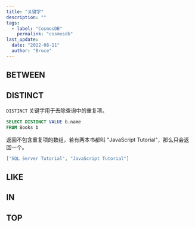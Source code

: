 ```yaml
---
title: "关键字"
description: ""
tags:
  - label: "CosmosDB"
    permalink: "cosmosdb"
last_update:
  date: "2022-08-11"
  author: "Bruce"
---
```


## BETWEEN

## DISTINCT

`DISTINCT` 关键字用于去除查询中的重复项。

```sql title="SQL"
SELECT DISTINCT VALUE b.name
FROM Books b
```

返回不包含重复项的数组，若有两本书都叫 "JavaScript Tutorial"，那么只会返回一个。

```json title="JSON"
["SQL Server Tutorial", "JavaScript Tutorial"]
```

## LIKE

## IN

## TOP
